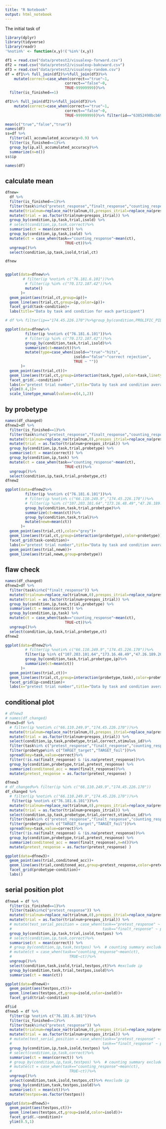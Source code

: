 ---
title: "R Notebook"
output: html_notebook
---

The initial task of 

```{r}
library(dplyr)
library(tidyverse)
library(readr)
'%notin%' <- function(x,y)!('%in%'(x,y))
```


```{r}

df1 = read.csv("data/pretest2/visualexp-forward.csv")
df2 = read.csv("data/pretest2/visualexp-bakcward.csv")
df3 = read.csv("data/pretest2/visualexp-random.csv")
df = df1%>% full_join(df2)%>%full_join(df3)%>%
    mutate(correct=case_when(correct=="true"~1,
                           correct=="false"~0,
                           TRUE~99999999))%>%
  filter(is_finished==1)

df1%>% full_join(df2)%>%full_join(df3)%>%
    mutate(correct=case_when(correct=="true"~1,
                           correct=="false"~0,
                           TRUE~99999999))%>% filter(id=="63852498bcb698988baa11c2")
```

```{r}
mean(c("true","false","true"))
names(df)
ss=df %>% 
  filter(all_accumulated_accuracy>0.9) %>%
  filter(is_finished==1)%>%
  group_by(ip,all_accumulated_accuracy)%>%
  summarize(n=n())
ss$ip
```
```{r}
names(df)
```

## calculate mean
```{r}
dfnew=
  df %>% 
  filter(is_finished==1)%>%
  filter(task%in%c("pretest_response","finalt_response","counting_response")) %>% 
  mutate(trialnum=replace_na(trialnum,0),prespos_itrial=replace_na(prespos_itrial,0)) %>%
  mutate(trial = as.factor(trialnum+prespos_itrial)) %>%
  group_by(condition,ip,task,trial,isold) %>% 
  # select(condition,ip,task,correct)%>%
  summarise(ct = mean(correct)) %>%
  group_by(condition,ip,task,isold) %>% 
  mutate(ct = case_when(task=="counting_response"~mean(ct),
                           TRUE~ct))%>%
  ungroup()%>%
  select(condition,ip,task,isold,trial,ct)

dfnew 


ggplot(data=dfnew%>%
        # filter(ip %notin% c("76.181.6.101"))%>%
         # filter(ip %in% c("70.172.187.42"))%>%
         mutate()
       )+
  geom_point(aes(trial,ct,group=ip))+
  geom_line(aes(trial,ct,group=ip,color=ip))+
  facet_grid(task~condition)+
  labs(title="Data by task and condition for each participant")

# df %>% filter(ip=="174.45.226.170")%>%group_by(condition,PROLIFIC_PID)%>%summarize(n=1)

ggplot(data=dfnew%>%
         filter(ip %notin% c("76.181.6.101"))%>%
         # filter(ip %in% c("70.172.187.42"))%>%
         group_by(condition,task,trial,isold)%>%
         summarize(ct=mean(ct))%>%
         mutate(type=case_when(isold=="true"~"hits",
                               isold=="false"~"correct rejection",
                               TRUE ~ ""))
       )+
  geom_point(aes(trial,ct))+
  geom_line(aes(trial,ct,group=interaction(task,type),color=task,linetype=type))+
  facet_grid(.~condition)+
  labs(x="pretest trial number",title="Data by task and condition averaged for each participant")+
  ylim(0.4,1)+
  scale_linetype_manual(values=c(4,1,2))
```


## by probetype
```{r}

names(df_changed)
dfnew2=df %>% 
  filter(is_finished==1)%>%
  filter(task%in%c("pretest_response","finalt_response","counting_response")) %>% 
  mutate(trialnum=replace_na(trialnum,0),prespos_itrial=replace_na(prespos_itrial,0)) %>%
  mutate(trial = as.factor(trialnum+prespos_itrial)) %>%
  group_by(condition,ip,task,trial,probetype) %>% 
  summarise(ct = mean(correct)) %>%
  group_by(condition,ip,task) %>% 
  mutate(ct = case_when(task=="counting_response"~mean(ct),
                           TRUE~ct))%>%
  ungroup()%>%
  select(condition,ip,task,trial,probetype,ct)
dfnew2

ggplot(data=dfnew2%>%
         filter(ip %notin% c("76.181.6.101"))%>%
         # filter(ip %notin% c("66.110.249.9","174.45.226.170"))%>%
         # filter(ip %in% c("107.203.101.64","173.16.48.49","47.26.189.200","70.172.187.42" ))%>%
         group_by(condition,task,trial,probetype)%>%
         summarize(ct=mean(ct))%>%
         group_by(condition,task,trial)%>%
         mutate(newm=mean(ct))
       )+
  geom_point(aes(trial,ct),color="grey")+
  geom_line(aes(trial,ct,group=interaction(probetype),color=probetype))+
  facet_grid(task~condition)+
  labs(x="pretest trial number",title="Data by task and condition averaged for each participant")+
  geom_point(aes(trial,newm))+
  geom_line(aes(trial,newm,group=probetype))
```

## flaw check

```{r}
names(df_changed)
dfnew2=df %>% 
  filter(task%in%c("finalt_response")) %>% 
  mutate(trialnum=replace_na(trialnum,0),prespos_itrial=replace_na(prespos_itrial,0)) %>%
  mutate(trial = as.factor(trialnum+prespos_itrial)) %>%
  group_by(condition,ip,task,trial,probetype) %>% 
  summarise(ct = mean(correct)) %>%
  group_by(condition,ip,task) %>% 
  mutate(ct = case_when(task=="counting_response"~mean(ct),
                           TRUE~ct))%>%
  ungroup()%>%
  select(condition,ip,task,trial,probetype,ct)
dfnew2

ggplot(data=dfnew2%>%
         # filter(ip %notin% c("66.110.249.9","174.45.226.170"))%>%
         filter(ip %in% c("107.203.101.64","173.16.48.49","47.26.189.200","70.172.187.42" ))%>%
         group_by(condition,task,trial,probetype,ip)%>%
         summarize(ct=mean(ct))
       )+
  geom_point(aes(trial,ct))+
  geom_line(aes(trial,ct,group=interaction(probetype,task),color=probetype))+
  facet_grid(ip~condition)+
  labs(x="pretest trial number",title="Data by task and condition averaged for each participant")
```

## conditional plot
```{r}
# dfnew3 
# names(df_changed)
dfnew3=df %>% 
  # filter(ip %notin% c("66.110.249.9","174.45.226.170"))%>%
  mutate(trialnum=replace_na(trialnum,0),prespos_itrial=replace_na(prespos_itrial,0)) %>%
  mutate(trial = as.factor(trialnum+prespos_itrial)) %>%
  select(condition,ip,task,probetype,trial,correct,stimulus_id)%>%
  filter(task%in% c("pretest_response","finalt_response","counting_response"))%>%
  filter(probetype%in% c("TARGET_target","TARGET_foil"))%>%
  spread(key=task,value=correct)%>%
  filter(!is.na(finalt_response) & !is.na(pretest_response))%>%
  group_by(condition,probetype,trial,pretest_response) %>%
  summarize(conditoned_acc = mean(finalt_response))%>%
  mutate(pretest_response = as.factor(pretest_response) )

dfnew3
# df_changed%>% filter(ip %in% c("66.110.249.9","174.45.226.170"))
df_changed %>% 
  # filter(ip %notin% c("66.110.249.9","174.45.226.170"))%>%
   filter(ip %notin% c("76.181.6.101"))%>%
  mutate(trialnum=replace_na(trialnum,0),prespos_itrial=replace_na(prespos_itrial,0)) %>%
  mutate(trial = as.factor(trialnum+prespos_itrial)) %>%
  select(condition,ip,task,probetype,trial,correct,stimulus_id)%>%
  filter(task%in% c("pretest_response","finalt_response","counting_response"))%>%
  filter(probetype%in% c("TARGET_target","TARGET_foil"))%>%
  spread(key=task,value=correct)%>%
  filter(!is.na(finalt_response) & !is.na(pretest_response))%>%
  group_by(condition,probetype,trial,pretest_response) %>%
  summarize(conditoned_acc = mean(finalt_response),n=n())%>%
  mutate(pretest_response = as.factor(pretest_response) )
```




```{r}
ggplot(data=dfnew3)+
  geom_point(aes(trial,conditoned_acc))+
  geom_line(aes(trial,conditoned_acc,group=pretest_response,color=pretest_response))+
  facet_grid(probetype~condition)+
  labs()
```

## serial position plot
```{r}
dfnew4 = df %>% 
  filter(is_finished==1)%>%
  filter(task%in%c("pretest_response")) %>% 
  mutate(trialnum=replace_na(trialnum,0),prespos_itrial=replace_na(prespos_itrial,0)) %>%
  mutate(trial = as.factor(trialnum+prespos_itrial)) %>%
  # mutate(test_serial_position = case_when(task=="pretest_response" ~ as.character(testpos),
  #                                         task=="finalt_response" ~ prespos_iposintrial_test))%>%
  group_by(condition,ip,task,trial,isold,testpos) %>% 
  # select(condition,ip,task,correct)%>%
  summarise(ct = mean(correct)) %>%
  # group_by(condition,ip,task,testpos) %>%  # counting summary exclude trial, isold
  # mutate(ct = case_when(task=="counting_response"~mean(ct),
  #                          TRUE~ct))%>%
  ungroup()%>%
  select(condition,task,isold,trial,testpos,ct)%>% #exclude ip
  group_by(condition,task,trial,testpos,isold)%>%
  summarise(ct = mean(ct))

ggplot(data=dfnew4)+
  geom_point(aes(testpos,ct))+
  geom_line(aes(testpos,ct,group=isold,color=isold))+
  facet_grid(trial~condition)
```

```{r}
df$id
dfnew5 = df %>% 
  filter(ip %notin% c("76.181.6.101"))%>%
  filter(is_finished==1)%>%
  filter(task%in%c("pretest_response")) %>% 
  mutate(trialnum=replace_na(trialnum,0),prespos_itrial=replace_na(prespos_itrial,0)) %>%
  mutate(trial = as.factor(trialnum+prespos_itrial)) %>%
  # mutate(test_serial_position = case_when(task=="pretest_response" ~ as.character(testpos),
  #                                         task=="finalt_response" ~ prespos_iposintrial_test))%>%
  group_by(condition,ip,task,isold,testpos) %>% 
  # select(condition,ip,task,correct)%>%
  summarise(ct = mean(correct)) %>%
  # group_by(condition,ip,task,testpos) %>%  # counting summary exclude trial, isold
  # mutate(ct = case_when(task=="counting_response"~mean(ct),
  #                          TRUE~ct))%>%
  ungroup()%>%
  select(condition,task,isold,testpos,ct)%>% #exclude ip
  group_by(condition,task,testpos,isold)%>%
  summarise(ct = mean(ct))%>%
  mutate(testpos=as.factor(testpos))

ggplot(data=dfnew5)+
  geom_point(aes(testpos,ct))+
  geom_line(aes(testpos,ct,group=isold,color=isold))+
  facet_grid(.~condition)+
  ylim(0.5,1)
```





























